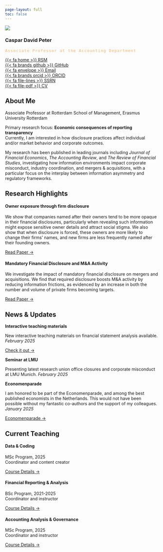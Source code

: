 ```yaml
---
page-layout: full
toc: false
---
```


::: {.grid}

::: {.g-col-12 .g-col-md-4 .g-col-lg-3}
![](avatar.jpg){.img-fluid .mb-3 .border}

::: {.text-center .mb-4}
### Caspar David Peter
::: {.subtitle .mb-2}
Associate Professor at the Accounting Department
:::
:::

::: {.profile-links}
[{{< fa home >}} RSM](https://www.rsm.nl/people/caspar-david-peter/){.d-block .mb-2}  
[{{< fa brands github >}} GitHub](https://github.com/CasparDP){.d-block .mb-2}  
[{{< fa envelope >}} Email](mailto:peter@rsm.nl){.d-block .mb-2}  
[{{< fa brands orcid >}} ORCID](https://orcid.org/0000-0003-0020-1673){.d-block .mb-2}  
[{{< fa file-lines >}} SSRN](https://papers.ssrn.com/sol3/cf_dev/AbsByAuth.cfm?per_id=1589558){.d-block .mb-2}  
[{{< fa file-pdf >}} CV](CV_academic.pdf){.d-block .mb-2}
:::
:::

::: {.g-col-12 .g-col-md-8 .g-col-lg-9 .d-flex .flex-column .justify-content-start}
## About Me

::: {.monitor-box}
Associate Professor at Rotterdam School of Management, Erasmus University Rotterdam

Primary research focus: **Economic consequences of reporting transparency**  
Currently, I am interested in how disclosure practices affect individual and/or market behavior and corporate outcomes.
:::

My research has been published in leading journals including *Journal of Financial Economics*, *The Accounting Review*, and *The Review of Financial Studies*, investigating how information environments impact corporate misconduct, industry coordination, and mergers & acquisitions, with a particular focus on the interplay between information asymmetry and regulatory frameworks.

## Research Highlights

::: {.grid}

::: {.g-col-12 .g-col-lg-6}
::: {.card .h-100 .research-highlight}
::: {.card-body}
#### Owner exposure through firm disclosure

We show that companies named after their owners tend to be more opaque in their financial disclosures, particularly when revealing such information might expose sensitive owner details and attract social stigma. We also show that when disclosure is forced, these owners are more likely to change their firms' names, and new firms are less frequently named after their founding owners.

[Read Paper →](https://publications.aaahq.org/accounting-review/article-abstract/98/6/381/11037/Owner-Exposure-through-Firm-Disclosure?redirectedFrom=fulltext)
:::
:::
:::

::: {.g-col-12 .g-col-lg-6}
::: {.card .h-100 .research-highlight}
::: {.card-body}
#### Mandatory Financial Disclosure and M&A Activity

We investigate the impact of mandatory financial disclosure on mergers and acquisitions. We find that required disclosure boosts M&A activity by reducing information frictions, as evidenced by an increase in both the number and volume of private firms becoming targets.

[Read Paper →](https://academic.oup.com/rfs/article-abstract/36/12/4788/7202058?login=false)
:::
:::
:::

:::
:::

:::

::: {.row .mt-5}
::: {.col-12}

## News & Updates

::: {.grid}

::: {.g-col-12 .g-col-md-4}
::: {.card .h-100}
::: {.card-body}
**Interactive teaching materials**

New interactive teaching materials on financial statement analysis available.
*February 2025*

[Check it out →](https://caspardp.github.io/interactive_learning_repo/)

:::
:::
:::

::: {.g-col-12 .g-col-md-4}
::: {.card .h-100}
::: {.card-body}
**Seminar at LMU** 

Presenting latest research union office closures and corporate misconduct at LMU Munich.
*February 2025*
:::
:::
:::


::: {.g-col-12 .g-col-md-4}
::: {.card .h-100}
::: {.card-body}
**Economenparade**

I am honored to be part of the Economenparade, and among the best published economists in the Netherlands. This would not have been possible without my fantastic co-authors and the support of my colleagues.
*January 2025*

[Economenparade →](https://esb.nu/wp-content/uploads/2024/12/552-555_Parade-2024-2.pdf)

:::
:::
:::


:::
:::
:::


::: {.row .mt-5}
::: {.col-12}
## Current Teaching

::: {.grid}

::: {.g-col-12 .g-col-md-4}
::: {.card .teaching-card .h-100}
::: {.card-body}
#### Data & Coding
MSc Program, 2025  
Coordinator and content creator

[Course Details →](teaching.qmd)
:::
:::
:::

::: {.g-col-12 .g-col-md-4}
::: {.card .teaching-card .h-100}
::: {.card-body}
#### Financial Reporting & Analysis
BSc Program, 2021-2025  
Coordinator and instructor

[Course Details →](teaching.qmd)
:::
:::
:::

::: {.g-col-12 .g-col-md-4}
::: {.card .teaching-card .h-100}
::: {.card-body}
#### Accounting Analysis & Governance
MSc Program, 2025  
Coordinator and instructor

[Course Details →](teaching.qmd)
:::
:::
:::

:::
:::
:::

```{=html}
<style>
/* Additional custom styles specific to this page */
.subtitle {
  font-family: 'Space Mono', monospace;
  font-size: 0.8rem;
  letter-spacing: 0.1em;
  color: rgba(255, 158, 69, 0.8);
}
</style>
```